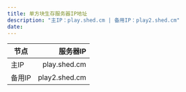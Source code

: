 ```yaml
---
title: 单方块生存服务器IP地址
description: "主IP：play.shed.cm | 备用IP：play2.shed.cm"
date: 
---
```



|  节点  |                                    服务器IP |
| ------ | -----------------------------------------: |
|   主IP |                               play.shed.cm |
| 备用IP |                               play2.shed.cm |
